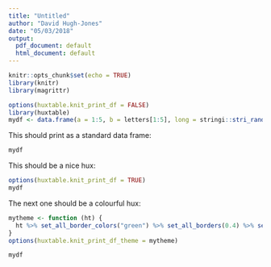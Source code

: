 ```yaml
---
title: "Untitled"
author: "David Hugh-Jones"
date: "05/03/2018"
output:
  pdf_document: default
  html_document: default
---
```


```r
knitr::opts_chunk$set(echo = TRUE)
library(knitr)
library(magrittr)

options(huxtable.knit_print_df = FALSE)
library(huxtable)
mydf <- data.frame(a = 1:5, b = letters[1:5], long = stringi::stri_rand_strings(5, sample(25, 5)), d = rnorm(5))

```

This should print as a standard data frame:

```r
mydf 
```

This should be a nice hux:

```r
options(huxtable.knit_print_df = TRUE)
mydf
```

The next one should be a colourful hux:

```r
mytheme <- function (ht) {
  ht %>% set_all_border_colors("green") %>% set_all_borders(0.4) %>% set_background_color(evens, odds, "pink")
}
options(huxtable.knit_print_df_theme = mytheme)

mydf

```
